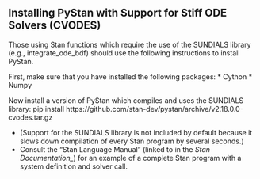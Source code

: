 ## Installing PyStan with Support for Stiff ODE Solvers (CVODES)
Those using Stan functions which require the use of the SUNDIALS library (e.g., integrate_ode_bdf) should use the following instructions to install PyStan.

First, make sure that you have installed the following packages:
* Cython
* Numpy

Now install a version of PyStan which compiles and uses the SUNDIALS library:
pip install https://github.com/stan-dev/pystan/archive/v2.18.0.0-cvodes.tar.gz

* (Support for the SUNDIALS library is not included by default because it slows down compilation of every Stan program by several seconds.)
* Consult the “Stan Language Manual” (linked to in the *Stan Documentation_*) for an example of a complete Stan program with a system definition and solver call.
 
